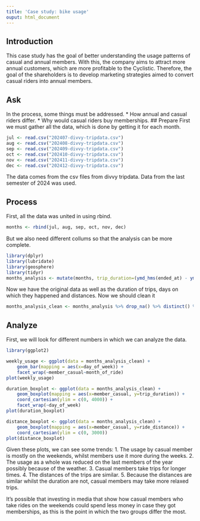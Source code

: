 ```yaml
---
title: 'Case study: bike usage'
ouput: html_document
---
```

## Introduction
This case study has the goal of better understanding the usage patterns of casual and annual members. With this, the company aims to attract more annual customers, which are more profitable to the Cyclistic. Therefore, the goal of the shareholders is to develop marketing strategies aimed to convert casual riders into annual members.

## Ask
In the process, some things must be addressed.
* How annual and casual riders differ.
* Why would casual riders buy memberships.
## Prepare
First we must gather all the data, which is done by getting it for each month.
```r
jul <- read.csv("202407-divvy-tripdata.csv")
aug <- read.csv("202408-divvy-tripdata.csv")
sep <- read.csv("202409-divvy-tripdata.csv")
oct <- read.csv("202410-divvy-tripdata.csv")
nov <- read.csv("202411-divvy-tripdata.csv")
dec <- read.csv("202412-divvy-tripdata.csv")
```

The data comes from the csv files from divvy tripdata. Data from the last semester of 2024 was used.

## Process
First, all the data was united in using rbind.
```r
months <- rbind(jul, aug, sep, oct, nov, dec)
```

But we also need different collums so that the analysis can be more complete.

```r
library(dplyr)
library(lubridate)
library(geosphere)
library(tidyr)
months_analysis <- mutate(months, trip_duration=(ymd_hms(ended_at) - ymd_hms(started_at)),  day_of_week=(wday(ymd_hms(started_at), label=TRUE)), ride_distance = distHaversine(cbind(start_lng, start_lat), cbind(end_lng, end_lat)), month_of_ride=(month(ymd_hms(started_at))))

```

Now we have the original data as well as the duration of trips, days on which they happened and distances. Now we should clean it

```r
months_analysis_clean <- months_analysis %>% drop_na() %>% distinct() %>% filter(month(ymd_hms(started_at)) > 6, ride_distance > 0, trip_duration > 0) %>% select(rideable_type, start_station_id, end_station_id, member_casual, trip_duration, day_of_week, ride_distance, month_of_ride)
```

## Analyze
First, we will look for different numbers in which we can analyze the data.

```r
library(ggplot2)

weekly_usage <- ggplot(data = months_analysis_clean) +
    geom_bar(mapping = aes(x=day_of_week)) +
    facet_wrap(~member_casual~month_of_ride)
plot(weekly_usage)
```

```r
duration_boxplot <- ggplot(data = months_analysis_clean) +
    geom_boxplot(mapping = aes(x=member_casual, y=trip_duration)) +
    coord_cartesian(ylim = c(0, 4000)) +
    facet_wrap(~day_of_week)
plot(duration_boxplot)
```

```r
distance_boxplot <- ggplot(data = months_analysis_clean) +
    geom_boxplot(mapping = aes(x=member_casual, y=ride_distance)) +
    coord_cartesian(ylim = c(0, 3000))
plot(distance_boxplot)
```

Given these plots, we can see some trends:
1. The usage by casual member is mostly on the weekends, whilst members use it more during the weeks.
2. The usage as a whole was reduced on the last members of the year possibly because of the weather.
3. Casual members take trips for longer times.
4. The distances of the trips are similar.
5. Because the distances are similar whilst the duration are not, casual members may take more relaxed trips.

It's possible that investing in media that show how casual members who take rides on the weekends could spend less money in case they got memberships, as this is the point in which the two groups differ the most.
